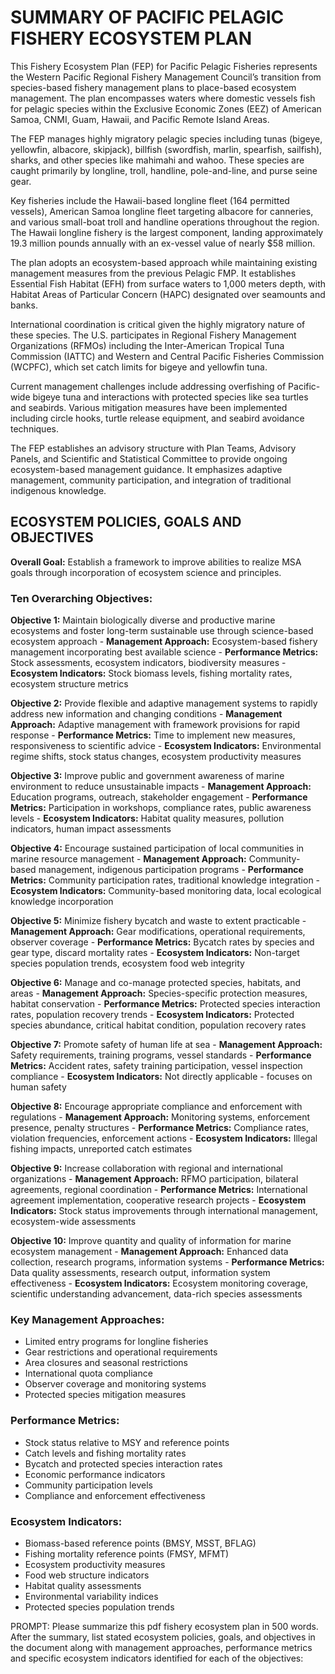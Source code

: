 # SUMMARY OF PACIFIC PELAGIC FISHERY ECOSYSTEM PLAN

This Fishery Ecosystem Plan (FEP) for Pacific Pelagic Fisheries represents the Western Pacific Regional Fishery Management Council's transition from species-based fishery management plans to place-based ecosystem management. The plan encompasses waters where domestic vessels fish for pelagic species within the Exclusive Economic Zones (EEZ) of American Samoa, CNMI, Guam, Hawaii, and Pacific Remote Island Areas.

The FEP manages highly migratory pelagic species including tunas (bigeye, yellowfin, albacore, skipjack), billfish (swordfish, marlin, spearfish, sailfish), sharks, and other species like mahimahi and wahoo. These species are caught primarily by longline, troll, handline, pole-and-line, and purse seine gear.

Key fisheries include the Hawaii-based longline fleet (164 permitted vessels), American Samoa longline fleet targeting albacore for canneries, and various small-boat troll and handline operations throughout the region. The Hawaii longline fishery is the largest component, landing approximately 19.3 million pounds annually with an ex-vessel value of nearly $58 million.

The plan adopts an ecosystem-based approach while maintaining existing management measures from the previous Pelagic FMP. It establishes Essential Fish Habitat (EFH) from surface waters to 1,000 meters depth, with Habitat Areas of Particular Concern (HAPC) designated over seamounts and banks.

International coordination is critical given the highly migratory nature of these species. The U.S. participates in Regional Fishery Management Organizations (RFMOs) including the Inter-American Tropical Tuna Commission (IATTC) and Western and Central Pacific Fisheries Commission (WCPFC), which set catch limits for bigeye and yellowfin tuna.

Current management challenges include addressing overfishing of Pacific-wide bigeye tuna and interactions with protected species like sea turtles and seabirds. Various mitigation measures have been implemented including circle hooks, turtle release equipment, and seabird avoidance techniques.

The FEP establishes an advisory structure with Plan Teams, Advisory Panels, and Scientific and Statistical Committee to provide ongoing ecosystem-based management guidance. It emphasizes adaptive management, community participation, and integration of traditional indigenous knowledge.

## ECOSYSTEM POLICIES, GOALS AND OBJECTIVES

**Overall Goal:** Establish a framework to improve abilities to realize MSA goals through incorporation of ecosystem science and principles.

### Ten Overarching Objectives:

**Objective 1:** Maintain biologically diverse and productive marine ecosystems and foster long-term sustainable use through science-based ecosystem approach
- **Management Approach:** Ecosystem-based fishery management incorporating best available science
- **Performance Metrics:** Stock assessments, ecosystem indicators, biodiversity measures
- **Ecosystem Indicators:** Stock biomass levels, fishing mortality rates, ecosystem structure metrics

**Objective 2:** Provide flexible and adaptive management systems to rapidly address new information and changing conditions
- **Management Approach:** Adaptive management with framework provisions for rapid response
- **Performance Metrics:** Time to implement new measures, responsiveness to scientific advice
- **Ecosystem Indicators:** Environmental regime shifts, stock status changes, ecosystem productivity measures

**Objective 3:** Improve public and government awareness of marine environment to reduce unsustainable impacts
- **Management Approach:** Education programs, outreach, stakeholder engagement
- **Performance Metrics:** Participation in workshops, compliance rates, public awareness levels
- **Ecosystem Indicators:** Habitat quality measures, pollution indicators, human impact assessments

**Objective 4:** Encourage sustained participation of local communities in marine resource management
- **Management Approach:** Community-based management, indigenous participation programs
- **Performance Metrics:** Community participation rates, traditional knowledge integration
- **Ecosystem Indicators:** Community-based monitoring data, local ecological knowledge incorporation

**Objective 5:** Minimize fishery bycatch and waste to extent practicable
- **Management Approach:** Gear modifications, operational requirements, observer coverage
- **Performance Metrics:** Bycatch rates by species and gear type, discard mortality rates
- **Ecosystem Indicators:** Non-target species population trends, ecosystem food web integrity

**Objective 6:** Manage and co-manage protected species, habitats, and areas
- **Management Approach:** Species-specific protection measures, habitat conservation
- **Performance Metrics:** Protected species interaction rates, population recovery trends
- **Ecosystem Indicators:** Protected species abundance, critical habitat condition, population recovery rates

**Objective 7:** Promote safety of human life at sea
- **Management Approach:** Safety requirements, training programs, vessel standards
- **Performance Metrics:** Accident rates, safety training participation, vessel inspection compliance
- **Ecosystem Indicators:** Not directly applicable - focuses on human safety

**Objective 8:** Encourage appropriate compliance and enforcement with regulations
- **Management Approach:** Monitoring systems, enforcement presence, penalty structures
- **Performance Metrics:** Compliance rates, violation frequencies, enforcement actions
- **Ecosystem Indicators:** Illegal fishing impacts, unreported catch estimates

**Objective 9:** Increase collaboration with regional and international organizations
- **Management Approach:** RFMO participation, bilateral agreements, regional coordination
- **Performance Metrics:** International agreement implementation, cooperative research projects
- **Ecosystem Indicators:** Stock status improvements through international management, ecosystem-wide assessments

**Objective 10:** Improve quantity and quality of information for marine ecosystem management
- **Management Approach:** Enhanced data collection, research programs, information systems
- **Performance Metrics:** Data quality assessments, research output, information system effectiveness
- **Ecosystem Indicators:** Ecosystem monitoring coverage, scientific understanding advancement, data-rich species assessments

### Key Management Approaches:
- Limited entry programs for longline fisheries
- Gear restrictions and operational requirements
- Area closures and seasonal restrictions
- International quota compliance
- Observer coverage and monitoring systems
- Protected species mitigation measures

### Performance Metrics:
- Stock status relative to MSY and reference points
- Catch levels and fishing mortality rates
- Bycatch and protected species interaction rates
- Economic performance indicators
- Community participation levels
- Compliance and enforcement effectiveness

### Ecosystem Indicators:
- Biomass-based reference points (BMSY, MSST, BFLAG)
- Fishing mortality reference points (FMSY, MFMT)
- Ecosystem productivity measures
- Food web structure indicators
- Habitat quality assessments
- Environmental variability indices
- Protected species population trends

PROMPT: Please summarize this pdf fishery ecosystem plan in 500 words. After the summary, list stated ecosystem policies, goals, and objectives in the document along with management approaches, performance metrics and specific ecosystem indicators identified for each of the objectives: